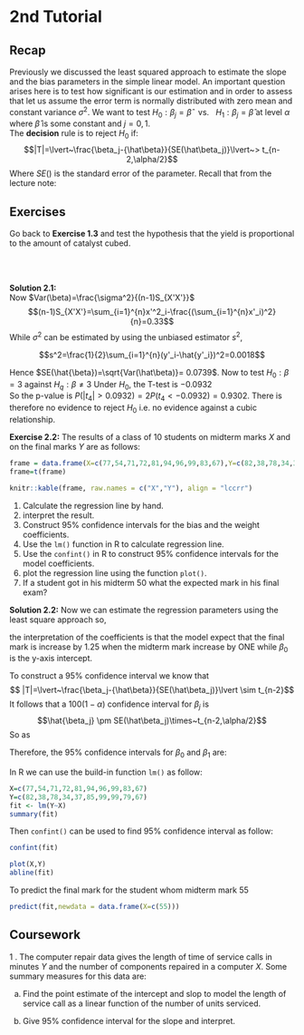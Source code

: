 # 2nd Tutorial

## Recap

Previously we discussed the least squared approach to estimate the slope and the bias parameters in the simple linear model. An important question arises here is to test how significant is our estimation and in order to assess that let us assume the error term is normally distributed with zero mean and constant variance $\sigma^2$. We want to test $H_0 : \beta_j = \hat{\beta}~~~ \text{vs.}~ ~~H_1 : \beta_{j}= \hat{\beta}$ at level $\alpha$ where $\hat{\beta}$  is some constant and $j=0,1$.
\
The  **decision** rule is to reject $H_0$ if:
$$|T|=\lvert~\frac{\beta_j-{\hat\beta}}{SE(\hat\beta_j)}\lvert~> t_{n-2,\alpha/2}$$
Where $SE()$ is the standard error of the parameter.
Recall that from the lecture note:
\begin{align}
 &Var(\beta_1)=\frac{\sigma^2}{(n-1)S_{X'X'}} = \frac{\sigma^2}{\sum (x_i-\bar{x})2}\\
 &Var(\beta_0)= \sigma^2 (\frac{1}{n}+\frac{\bar{x}^2}{\sum (x_i-\bar{x})2})

\end{align}

## Exercises
::: {.exercise}
Go back to **Exercise 1.3** and test the hypothesis that the yield is proportional to the amount of catalyst cubed.
:::
\

\
**Solution 2.1:**
\
Now $Var(\beta)=\frac{\sigma^2}{(n-1)S_{X'X'}}$
$$(n-1)S_{X'X'}=\sum_{i=1}^{n}x'^2_i-\frac{(\sum_{i=1}^{n}x'_i)^2}{n}=0.33$$
While $\sigma^2$ can be estimated by using the unbiased estimator $s^2$,

$$s^2=\frac{1}{2}\sum_{i=1}^{n}(y'_i-\hat{y'_i})^2=0.0018$$

Hence $SE(\hat{\beta})=\sqrt{Var(\hat\beta)}= 0.0739$.
Now to test $H_0: \beta=3$ against $H_q: \beta\neq3$
Under $H_0$, the T-test is $-0.0932$
\
So the p-value is $P(|t_4| > 0.0932) = 2P(t_4 < −0.0932) = 0.9302$. There is therefore no evidence to reject $H_0$ i.e. no evidence against a cubic relationship.

**Exercise 2.2:**
The results of a class of 10 students on midterm marks $X$ and on the final marks $Y$ are as follows:

```r
frame = data.frame(X=c(77,54,71,72,81,94,96,99,83,67),Y=c(82,38,78,34,37,85,99,99,79,67))
frame=t(frame)

knitr::kable(frame, raw.names = c("X","Y"), align = "lccrr")
```
1. Calculate the regression line by hand.
2. interpret the result.
3. Construct $95\%$ confidence intervals for the bias and the weight coefficients.
4. Use the `lm()` function in R to calculate regression line.
5. Use the `confint()` in R to construct $95\%$ confidence intervals for the model coefficients.
6. plot the regression line using the function `plot()`. 
7. If a student got in his midterm $50$ what the expected mark in his final exam?


**Solution 2.2:**
Now we can estimate the regression parameters using the least square approach so, 
\begin{align}
&\hat{\beta_1} = \frac{\sum(y-\bar{y})(x-\bar{x})}{\sum(x-\bar{x})^2} = \frac{2268.8}{ 1818.4}= 1.24769 \\
&\hat{\beta_0}=\bar{y}-\hat{\beta}_1~\bar{x} = -29.26659

\end{align}

the interpretation of the coefficients is that the model expect that the final mark is increase by $1.25$ when the midterm mark increase by ONE while $\beta_0$ is the y-axis intercept. 

To construct a $95\%$ confidence interval we know that $$
|T|=\lvert~\frac{\beta_j-{\hat\beta}}{SE(\hat\beta_j)}\lvert \sim t_{n-2}$$
It follows that a $100(1 − α)%$ confidence interval for $\beta_j$ is
$$\hat{\beta_j} \pm SE(\hat\beta_j)\times~t_{n-2,\alpha/2}$$
So as 

\begin{align}
&\sigma^2 = \frac{1}{n-2}~\sum~(y_i-\hat{y})^2 = \frac{1}{8}~\sum (y_i-(1.24769~x_i−29.26659))^2 = 347.855\\

&SE(\hat\beta_1) =\sqrt{\frac{\sigma^2}{\sum{(x_i-\bar{x})^2}}} = \sqrt{\frac{347.855}{1818.4}}=\sqrt{0.1912973}=0.4373755\\
&SE(\hat{\beta_0})=\sqrt{\sigma^2~(\frac{1}{n}+\frac{\bar{x}}{\sum{(x_i-\bar{x})^2}})}= \sqrt{347.855(\frac{1}{8}+\frac{6304.36}{1818.4})} = 35.34811
\end{align}

Therefore, the $95\%$ confidence intervals for $\beta_0$ and $\beta_1$ are:
\begin{align}
\beta_0 &\in (-110.495,51.9621)\\
\beta_1 &\in (0.239,2.256)
\end{align}

In R we can use the build-in function `lm()` as follow:
```r
X=c(77,54,71,72,81,94,96,99,83,67)
Y=c(82,38,78,34,37,85,99,99,79,67)
fit <- lm(Y~X)
summary(fit) 
```
Then `confint()` can be used to find $95\%$ confidence interval as follow:
```r
confint(fit)
```

```r
plot(X,Y)
abline(fit)
```

To predict the final mark for the student whom midterm mark $55$
```r
predict(fit,newdata = data.frame(X=c(55)))
```

## Coursework
1 . The computer repair data gives the length of time of service calls in minutes $Y$ and the number of components repaired in a computer $X$. Some summary measures for this data are:
\begin{align}
&n=14\\
&\sum x_i=84\\
&\sum y_i=1361\\
&S_{XX} = 114\\
&S_{YY} = 27768.26\\
&S_{XY} = 1768
\end{align}

a. Find the point estimate of the intercept and slop to model the
length of service call as a linear function of the number of units
serviced.

b. Give 95% confidence interval for the slope and interpret. 
